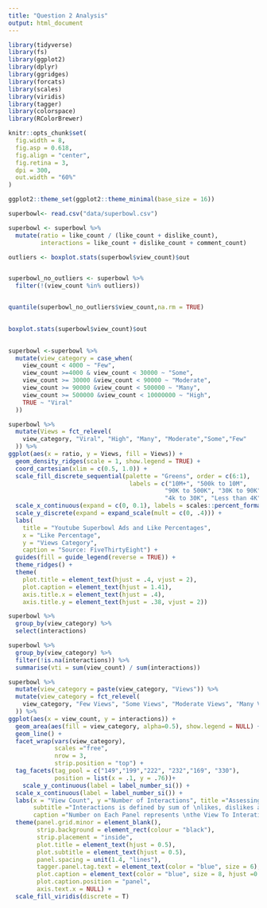 ```yaml
---
title: "Question 2 Analysis"
output: html_document
---
```


```r
library(tidyverse)
library(fs)
library(ggplot2)
library(dplyr)
library(ggridges)
library(forcats)
library(scales)
library(viridis)
library(tagger)
library(colorspace)
library(RColorBrewer)
```

```r
knitr::opts_chunk$set(
  fig.width = 8,    
  fig.asp = 0.618, 
  fig.align = "center",
  fig.retina = 3,    
  dpi = 300,         
  out.width = "60%"
)

ggplot2::theme_set(ggplot2::theme_minimal(base_size = 16))
```

```r
superbowl<- read.csv("data/superbowl.csv")
```


```r
superbowl <- superbowl %>%
  mutate(ratio = like_count / (like_count + dislike_count),
         interactions = like_count + dislike_count + comment_count)
```


```r

outliers <- boxplot.stats(superbowl$view_count)$out


superbowl_no_outliers <- superbowl %>%
  filter(!(view_count %in% outliers))


quantile(superbowl_no_outliers$view_count,na.rm = TRUE)
  
```

```r
boxplot.stats(superbowl$view_count)$out
  
```


```r
superbowl <-superbowl %>%
  mutate(view_category = case_when(
    view_count < 4000 ~ "Few",
    view_count >=4000 & view_count < 30000 ~ "Some",
    view_count >= 30000 &view_count < 90000 ~ "Moderate",
    view_count >= 90000 &view_count < 500000 ~ "Many",
    view_count >= 500000 &view_count < 10000000 ~ "High",
    TRUE ~ "Viral"
  ))
```


```r
superbowl %>%
  mutate(Views = fct_relevel(
    view_category, "Viral", "High", "Many", "Moderate","Some","Few"
  )) %>%
ggplot(aes(x = ratio, y = Views, fill = Views)) +
  geom_density_ridges(scale = 1, show.legend = TRUE) +
  coord_cartesian(xlim = c(0.5, 1.0)) +
  scale_fill_discrete_sequential(palette = "Greens", order = c(6:1),
                                  labels = c("10M+", "500k to 10M", 
                                            "90K to 500K", "30K to 90K", 
                                            "4k to 30K", "Less than 4K")) +
  scale_x_continuous(expand = c(0, 0.1), labels = scales::percent_format(accuracy = 1)) +
  scale_y_discrete(expand = expand_scale(mult = c(0, .4))) +
  labs(
    title = "Youtube Superbowl Ads and Like Percentages",
    x = "Like Percentage",
    y = "Views Category",
    caption = "Source: FiveThirtyEight") +
  guides(fill = guide_legend(reverse = TRUE)) +
  theme_ridges() +
  theme(
    plot.title = element_text(hjust = .4, vjust = 2),
    plot.caption = element_text(hjust = 1.41),
    axis.title.x = element_text(hjust = .4), 
    axis.title.y = element_text(hjust = .38, vjust = 2))
```

```r
superbowl %>%
  group_by(view_category) %>%
  select(interactions)
```

```r
superbowl %>%
  group_by(view_category) %>%
  filter(!is.na(interactions)) %>%
  summarise(vti = sum(view_count) / sum(interactions))
```


```r
superbowl %>%
  mutate(view_category = paste(view_category, "Views")) %>%
  mutate(view_category = fct_relevel(
    view_category, "Few Views", "Some Views", "Moderate Views", "Many Views", "High Views", "Viral Views" 
  )) %>%
ggplot(aes(x = view_count, y = interactions)) +
  geom_area(aes(fill = view_category, alpha=0.5), show.legend = NULL) +
  geom_line() +
  facet_wrap(vars(view_category),  
             scales ="free",
             nrow = 3,
             strip.position = "top") +
  tag_facets(tag_pool = c("149","199","222", "232","169", "330"),
             position = list(x = .1, y = .76))+
	scale_y_continuous(label = label_number_si()) +
  scale_x_continuous(label = label_number_si()) +
  labs(x = "View Count", y ="Number of Interactions", title ="Assessing Superbowl Ads Interactions",
       subtitle ="Interactions is defined by sum of \nlikes, dislikes and comments on a video",
       caption ="Number on Each Panel represents \nthe View To Interations Ratio of that view category") +
  theme(panel.grid.minor = element_blank(),
        strip.background = element_rect(colour = "black"),
        strip.placement = "inside",
        plot.title = element_text(hjust = 0.5),
        plot.subtitle = element_text(hjust = 0.5),
        panel.spacing = unit(1.4, "lines"),
        tagger.panel.tag.text = element_text(color = "blue", size = 6),
        plot.caption = element_text(color = "blue", size = 8, hjust =0.5),
        plot.caption.position = "panel",
        axis.text.x = NULL) +
  scale_fill_viridis(discrete = T)
```




